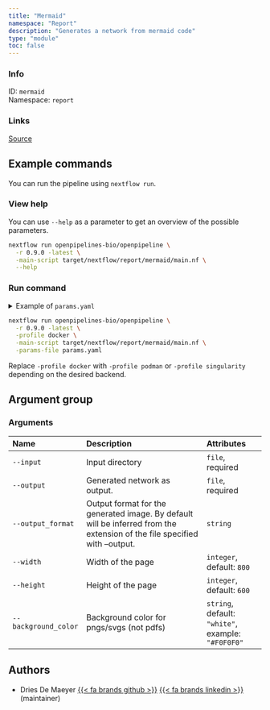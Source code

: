 ```yaml
---
title: "Mermaid"
namespace: "Report"
description: "Generates a network from mermaid code"
type: "module"
toc: false
---
```


::: {.column-margin}

### Info

ID: `mermaid`  
Namespace: `report`

### Links
[Source](https://github.com/openpipelines-bio/openpipeline/blob/0.9.0/src/report/mermaid){.btn-action .btn-sm .btn-info .btn role="button"}

:::



## Example commands

You can run the pipeline using `nextflow run`.

### View help

You can use `--help` as a parameter to get an overview of the possible parameters.

```bash
nextflow run openpipelines-bio/openpipeline \
  -r 0.9.0 -latest \
  -main-script target/nextflow/report/mermaid/main.nf \
  --help
```

### Run command

<details>
<summary>Example of `params.yaml`</summary>
```yaml
# Arguments
input: # please fill in - example: "path/to/file"
# output: "$id.$key.output.output"
# output_format: "foo"
width: 800
height: 600
background_color: "white"

# Nextflow input-output arguments
publish_dir: # please fill in - example: "output/"
# param_list: "my_params.yaml"
```
</details>

```bash
nextflow run openpipelines-bio/openpipeline \
  -r 0.9.0 -latest \
  -profile docker \
  -main-script target/nextflow/report/mermaid/main.nf \
  -params-file params.yaml
```

:::{.callout-note}
Replace `-profile docker` with `-profile podman` or `-profile singularity` depending on the desired backend.
:::

## Argument group

### Arguments

|Name                 |Description                                                                                                                 |Attributes                                         |
|:--------------------|:---------------------------------------------------------------------------------------------------------------------------|:--------------------------------------------------|
|`--input`            |Input directory                                                                                                             |`file`, required                                   |
|`--output`           |Generated network as output.                                                                                                |`file`, required                                   |
|`--output_format`    |Output format for the generated image. By default will be inferred from the extension  of the file specified with --output. |`string`                                           |
|`--width`            |Width of the page                                                                                                           |`integer`, default: `800`                          |
|`--height`           |Height of the page                                                                                                          |`integer`, default: `600`                          |
|`--background_color` |Background color for pngs/svgs (not pdfs)                                                                                   |`string`, default: `"white"`, example: `"#F0F0F0"` |

## Authors


  * Dries De Maeyer [{{< fa brands github >}}](https://github.com/ddemaeyer) [{{< fa brands linkedin >}}](https://linkedin.com/in/dries-de-maeyer-b46a814) (maintainer)
